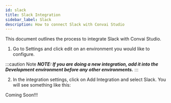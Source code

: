 ```yaml
---
id: slack
title: Slack Integration
sidebar_label: Slack
description: How to connect Slack with Convai Studio
---
```



This document outlines the process to integrate Slack with Convai Studio.

1. Go to Settings and click edit on an environment you would like to configure.

:::caution Note
_**NOTE: If you are doing a new integration, add it into the Development environment before any other environments.**_
:::

2. In the integration settings, click on Add Integration and select Slack. You will see something like this:

Coming Soon!!!